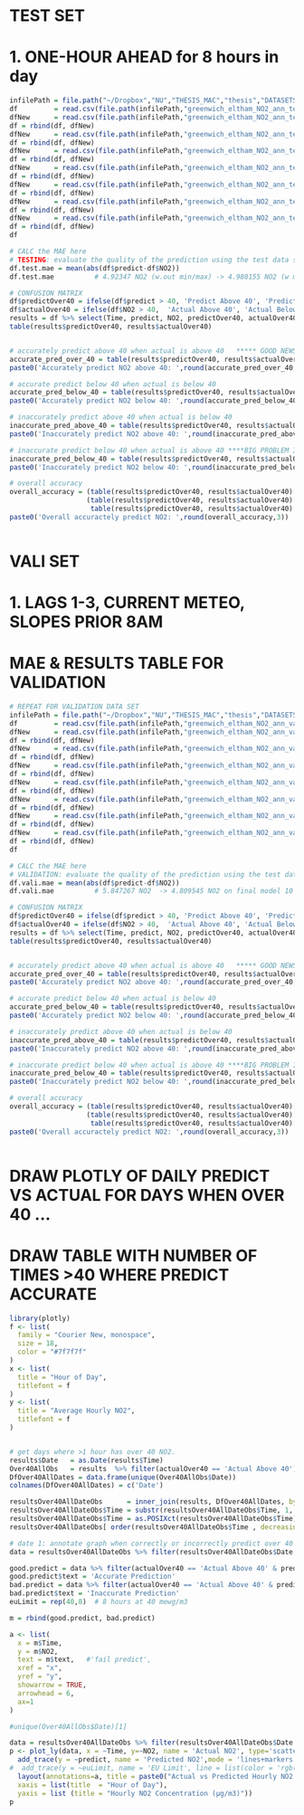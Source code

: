 
# TEST SET
# 1. ONE-HOUR AHEAD for 8 hours in day
```r

infilePath = file.path("~/Dropbox","NU","THESIS_MAC","thesis","DATASETS","RESULTS", "PREDICTIONS","ONE_HOUR_AHEAD_PREDICTIONS")
df         = read.csv(file.path(infilePath,"greenwich_eltham_NO2_ann_test_1_hr_ahead_final.csv"),na.strings=c("NA"," "))
dfNew      = read.csv(file.path(infilePath,"greenwich_eltham_NO2_ann_test_2_hr_ahead_final.csv"),na.strings=c("NA"," "))
df = rbind(df, dfNew)
dfNew      = read.csv(file.path(infilePath,"greenwich_eltham_NO2_ann_test_3_hr_ahead_final.csv"),na.strings=c("NA"," "))
df = rbind(df, dfNew)
dfNew      = read.csv(file.path(infilePath,"greenwich_eltham_NO2_ann_test_4_hr_ahead_final.csv"),na.strings=c("NA"," "))
df = rbind(df, dfNew)
dfNew      = read.csv(file.path(infilePath,"greenwich_eltham_NO2_ann_test_5_hr_ahead_final.csv"),na.strings=c("NA"," "))
df = rbind(df, dfNew)
dfNew      = read.csv(file.path(infilePath,"greenwich_eltham_NO2_ann_test_6_hr_ahead_final.csv"),na.strings=c("NA"," "))
df = rbind(df, dfNew)
dfNew      = read.csv(file.path(infilePath,"greenwich_eltham_NO2_ann_test_7_hr_ahead_final.csv"),na.strings=c("NA"," "))
df = rbind(df, dfNew)
dfNew      = read.csv(file.path(infilePath,"greenwich_eltham_NO2_ann_test_8_hr_ahead_final.csv"),na.strings=c("NA"," "))
df = rbind(df, dfNew)
df

# CALC the MAE here
# TESTING: evaluate the quality of the prediction using the test data set:
df.test.mae = mean(abs(df$predict-df$NO2))
df.test.mae          # 4.92347 NO2 (w.out min/max) -> 4.980155 NO2 (w min/max) -> 4.178306 latest 10 node model! (1 hr ahead) to 4.991352 for latest 10 node (8 hr ahead)

# CONFUSION MATRIX
df$predictOver40 = ifelse(df$predict > 40, 'Predict Above 40', 'Predict Below 40')
df$actualOver40 = ifelse(df$NO2 > 40,  'Actual Above 40', 'Actual Below 40')
results = df %>% select(Time, predict, NO2, predictOver40, actualOver40)
table(results$predictOver40, results$actualOver40)


# accurately predict above 40 when actual is above 40   ***** GOOD NEWS IF THE MODEL IS GOOD AT THIS  ---- NEED TO MAXIMIZE *****
accurate_pred_over_40 = table(results$predictOver40, results$actualOver40)[1,1] / (table(results$predictOver40, results$actualOver40)[1,1] + table(results$predictOver40, results$actualOver40)[2,1])
paste0('Accurately predict NO2 above 40: ',round(accurate_pred_over_40,3))

# accurate predict below 40 when actual is below 40
accurate_pred_below_40 = table(results$predictOver40, results$actualOver40)[2,2] / (table(results$predictOver40, results$actualOver40)[1,2] + table(results$predictOver40, results$actualOver40)[2,2])
paste0('Accurately predict NO2 below 40: ',round(accurate_pred_below_40,3))

# inaccurately predict above 40 when actual is below 40
inaccurate_pred_above_40 = table(results$predictOver40, results$actualOver40)[1,2] / (table(results$predictOver40, results$actualOver40)[1,1] + table(results$predictOver40, results$actualOver40)[1,2])
paste0('Inaccurately predict NO2 above 40: ',round(inaccurate_pred_above_40,3))

# inaccurate predict below 40 when actual is above 40 ****BIG PROBLEM IS THIS IS THE CASE ---- NEED TO MINIMIZE THIS PERCENTAGE ******
inaccurate_pred_below_40 = table(results$predictOver40, results$actualOver40)[2,1] / (table(results$predictOver40, results$actualOver40)[2,1] + table(results$predictOver40, results$actualOver40)[1,1])
paste0('Inaccurately predict NO2 below 40: ',round(inaccurate_pred_below_40,3))

# overall accuracy
overall_accuracy = (table(results$predictOver40, results$actualOver40)[1,1] + table(results$predictOver40, results$actualOver40)[2,2]) / 
                   (table(results$predictOver40, results$actualOver40)[1,1] + table(results$predictOver40, results$actualOver40)[1,2] +
                    table(results$predictOver40, results$actualOver40)[2,1] + table(results$predictOver40, results$actualOver40)[2,2]  )
paste0('Overall accuractely predict NO2: ',round(overall_accuracy,3))



```

<!-- # TEST DATA: MAE BY HOUR OF DAY (8 hour ahead) -->

<!-- ```{r} -->
<!-- df -->

<!-- (x <- strptime(df$TimeKey1, format="%d/%m/%Y %H:%M"))          # Strip time from date -->
<!-- df2$TimeHours = format(x,"%H:%M") -->

<!-- df2$TimeHoursNum = sapply(strsplit(df2$TimeHours,":"),       # function to convert character time hours:sec into numeric -->
<!--   function(x) { -->
<!--     x <- as.numeric(x) -->
<!--     x[1]+x[2]/60 -->
<!--     } -->
<!-- ) -->

<!-- # CALC the MAE here -->
<!-- # TESTING: evaluate the quality of the prediction using the test data set: -->
<!-- df.test.mae = mean(abs(df$predict-df$NO2)) -->
<!-- df.test.mae          # 4.92347 NO2 (w.out min/max) -> 4.980155 NO2 (w min/max) -> 4.178306 latest 10 node model! -->

<!-- df.Xam.mae.output = c() -->
<!-- for (hour in 9:16){ -->
<!--  df.Xam     = df %>% filter(TimeHoursNum==hour) -->
<!--  df.Xam.mae = mean(abs(df.Xam$predict-df.Xam$NO2)) -->
<!--  df.Xam.mae.output = append(df.Xam.mae.output, df.Xam.mae) -->
<!-- } -->

<!-- df.Xam.mae.output -->
<!-- mean(df.Xam.mae.output) -->

<!-- ``` -->

# VALI SET
# 1. LAGS 1-3, CURRENT METEO, SLOPES PRIOR 8AM
# MAE & RESULTS TABLE FOR VALIDATION
```r
# REPEAT FOR VALIDATION DATA SET
infilePath = file.path("~/Dropbox","NU","THESIS_MAC","thesis","DATASETS","RESULTS", "PREDICTIONS","ONE_HOUR_AHEAD_PREDICTIONS")
df         = read.csv(file.path(infilePath,"greenwich_eltham_NO2_ann_vali_1_hr_ahead_final.csv"),na.strings=c("NA"," "))
dfNew      = read.csv(file.path(infilePath,"greenwich_eltham_NO2_ann_vali_2_hr_ahead_final.csv"),na.strings=c("NA"," "))
df = rbind(df, dfNew)
dfNew      = read.csv(file.path(infilePath,"greenwich_eltham_NO2_ann_vali_3_hr_ahead_final.csv"),na.strings=c("NA"," "))
df = rbind(df, dfNew)
dfNew      = read.csv(file.path(infilePath,"greenwich_eltham_NO2_ann_vali_4_hr_ahead_final.csv"),na.strings=c("NA"," "))
df = rbind(df, dfNew)
dfNew      = read.csv(file.path(infilePath,"greenwich_eltham_NO2_ann_vali_5_hr_ahead_final.csv"),na.strings=c("NA"," "))
df = rbind(df, dfNew)
dfNew      = read.csv(file.path(infilePath,"greenwich_eltham_NO2_ann_vali_6_hr_ahead_final.csv"),na.strings=c("NA"," "))
df = rbind(df, dfNew)
dfNew      = read.csv(file.path(infilePath,"greenwich_eltham_NO2_ann_vali_7_hr_ahead_final.csv"),na.strings=c("NA"," "))
df = rbind(df, dfNew)
dfNew      = read.csv(file.path(infilePath,"greenwich_eltham_NO2_ann_vali_8_hr_ahead_final.csv"),na.strings=c("NA"," "))
df = rbind(df, dfNew)
df

# CALC the MAE here
# VALIDATION: evaluate the quality of the prediction using the test data set
df.vali.mae = mean(abs(df$predict-df$NO2))
df.vali.mae          # 5.847267 NO2  -> 4.809545 NO2 on final model 10 node   -> 7.724349 NO2 on final 10 node 8hr ahead

# CONFUSION MATRIX
df$predictOver40 = ifelse(df$predict > 40, 'Predict Above 40', 'Predict Below 40')
df$actualOver40 = ifelse(df$NO2 > 40,  'Actual Above 40', 'Actual Below 40')
results = df %>% select(Time, predict, NO2, predictOver40, actualOver40)
table(results$predictOver40, results$actualOver40)


# accurately predict above 40 when actual is above 40   ***** GOOD NEWS IF THE MODEL IS GOOD AT THIS  ---- NEED TO MAXIMIZE *****
accurate_pred_over_40 = table(results$predictOver40, results$actualOver40)[1,1] / (table(results$predictOver40, results$actualOver40)[1,1] + table(results$predictOver40, results$actualOver40)[2,1])
paste0('Accurately predict NO2 above 40: ',round(accurate_pred_over_40,3))

# accurate predict below 40 when actual is below 40
accurate_pred_below_40 = table(results$predictOver40, results$actualOver40)[2,2] / (table(results$predictOver40, results$actualOver40)[1,2] + table(results$predictOver40, results$actualOver40)[2,2])
paste0('Accurately predict NO2 below 40: ',round(accurate_pred_below_40,3))

# inaccurately predict above 40 when actual is below 40
inaccurate_pred_above_40 = table(results$predictOver40, results$actualOver40)[1,2] / (table(results$predictOver40, results$actualOver40)[1,1] + table(results$predictOver40, results$actualOver40)[1,2])
paste0('Inaccurately predict NO2 above 40: ',round(inaccurate_pred_above_40,3))

# inaccurate predict below 40 when actual is above 40 ****BIG PROBLEM IS THIS IS THE CASE ---- NEED TO MINIMIZE THIS PERCENTAGE ******
inaccurate_pred_below_40 = table(results$predictOver40, results$actualOver40)[2,1] / (table(results$predictOver40, results$actualOver40)[2,1] + table(results$predictOver40, results$actualOver40)[1,1])
paste0('Inaccurately predict NO2 below 40: ',round(inaccurate_pred_below_40,3))

# overall accuracy
overall_accuracy = (table(results$predictOver40, results$actualOver40)[1,1] + table(results$predictOver40, results$actualOver40)[2,2]) / 
                   (table(results$predictOver40, results$actualOver40)[1,1] + table(results$predictOver40, results$actualOver40)[1,2] +
                    table(results$predictOver40, results$actualOver40)[2,1] + table(results$predictOver40, results$actualOver40)[2,2]  )
paste0('Overall accuractely predict NO2: ',round(overall_accuracy,3))



```


# DRAW PLOTLY OF DAILY PREDICT VS ACTUAL FOR DAYS WHEN OVER 40 ... 
# DRAW TABLE WITH NUMBER OF TIMES >40 WHERE PREDICT ACCURATE
```r
library(plotly)
f <- list(
  family = "Courier New, monospace",
  size = 18,
  color = "#7f7f7f"
)
x <- list(
  title = "Hour of Day",
  titlefont = f
)
y <- list(
  title = "Average Hourly NO2",
  titlefont = f
)


# get days where >1 hour has over 40 NO2.
results$Date   = as.Date(results$Time)
Over40AllObs   = results  %>% filter(actualOver40 == 'Actual Above 40')
DfOver40AllDates = data.frame(unique(Over40AllObs$Date))
colnames(DfOver40AllDates) = c('Date')

resultsOver40AllDateObs      = inner_join(results, DfOver40AllDates, by=c("Date" = "Date"))
resultsOver40AllDateObs$Time = substr(resultsOver40AllDateObs$Time, 1, 16)
resultsOver40AllDateObs$Time = as.POSIXct(resultsOver40AllDateObs$Time)
resultsOver40AllDateObs[ order(resultsOver40AllDateObs$Time , decreasing = FALSE ),]  # sort data frame in appropriate order

# date 1: annotate graph when correctly or incorrectly predict over 40
data = resultsOver40AllDateObs %>% filter(resultsOver40AllDateObs$Date == unique(Over40AllObs$Date)[1])

good.predict = data %>% filter(actualOver40 == 'Actual Above 40' & predictOver40=='Predict Above 40')
good.predict$text = 'Accurate Prediction'
bad.predict = data %>% filter(actualOver40 == 'Actual Above 40' & predictOver40=='Predict Below 40')
bad.predict$text = 'Inaccurate Prediction'
euLimit = rep(40,8)  # 8 hours at 40 mewg/m3

m = rbind(good.predict, bad.predict)

a <- list(
  x = m$Time,
  y = m$NO2,
  text = m$text,   #'fail predict',
  xref = "x",
  yref = "y",
  showarrow = TRUE,
  arrowhead = 6,
  ax=1
)

#unique(Over40AllObs$Date)[1]

data = resultsOver40AllDateObs %>% filter(resultsOver40AllDateObs$Date == unique(Over40AllObs$Date)[1])
p <- plot_ly(data, x = ~Time, y=~NO2, name = 'Actual NO2', type='scatter', mode='lines+markers') %>%      
  add_trace(y = ~predict, name = 'Predicted NO2',mode = 'lines+markers') %>%
#  add_trace(y = ~euLimit, name = 'EU Limit', line = list(color = 'rgb(205, 12, 24)', width = 4, dash = 'dash')) %>%
  layout(annotations=a, title = paste0("Actual vs Predicted Hourly NO2 Greenwich Eltham: ",unique(Over40AllObs$Date)[2]), 
  xaxis = list(title  = "Hour of Day"),
  yaxis = list (title = "Hourly NO2 Concentration (µg/m3)"))
p
```

